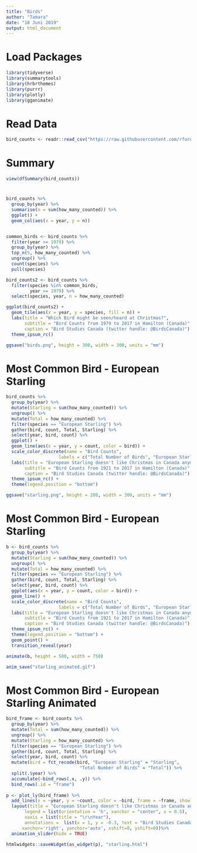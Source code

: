 ```yaml
---
title: "Birds"
author: "Tamara"
date: "18 Juni 2019"
output: html_document
---
```


# Load Packages
```r
library(tidyverse)
library(summarytools)
library(hrbrthemes)
library(purrr)
library(plotly)
library(gganimate)
```

# Read Data
```r
bird_counts <- readr::read_csv("https://raw.githubusercontent.com/rfordatascience/tidytuesday/master/data/2019/2019-06-18/bird_counts.csv")
```

# Summary 
```r
view(dfSummary(bird_counts))
```

# 
```r
bird_counts %>%
  group_by(year) %>%
  summarise(n = sum(how_many_counted)) %>%
  ggplot() +
  geom_col(aes(x = year, y = n))


common_birds <- bird_counts %>%
  filter(year >= 1979) %>%
  group_by(year) %>%
  top_n(5, how_many_counted) %>%
  ungroup() %>%
  count(species) %>%
  pull(species)

bird_counts2 <- bird_counts %>%
  filter(species %in% common_birds,
         year >= 1979) %>%
  select(species, year, n = how_many_counted)

ggplot(bird_counts2) +
  geom_tile(aes(x = year, y = species, fill = n)) +
  labs(title = "Which Bird might be seen/heard at Christmas?",
       subtitle = "Bird Counts from 1979 to 2017 in Hamilton (Canada)",
       caption = "Bird Studies Canada (twitter handle: @BirdsCanada)") +
  theme_ipsum_rc() 

ggsave("birds.png", height = 300, width = 300, units = "mm")

```

# Most Common Bird - European Starling
```r
bird_counts %>%
  group_by(year) %>% 
  mutate(Starling = sum(how_many_counted)) %>%
  ungroup() %>% 
  mutate(Total = how_many_counted) %>%
  filter(species == "European Starling") %>%
  gather(bird, count, Total, Starling) %>%
  select(year, bird, count) %>%
  ggplot() +
  geom_line(aes(x = year, y = count, color = bird)) +
  scale_color_discrete(name = "Bird Counts", 
                    labels = c("Total Number of Birds", "European Starling")) +
  labs(title = "European Starling doesn't like Christmas in Canada anymore",
       subtitle = "Bird Counts from 1921 to 2017 in Hamilton (Canada)",
       caption = "Bird Studies Canada (twitter handle: @BirdsCanada)") +
  theme_ipsum_rc() +
  theme(legend.position = "bottom")

ggsave("starling.png", height = 200, width = 300, units = "mm")
```
# Most Common Bird - European Starling
```r
b <- bird_counts %>%
  group_by(year) %>% 
  mutate(Starling = sum(how_many_counted)) %>%
  ungroup() %>% 
  mutate(Total = how_many_counted) %>%
  filter(species == "European Starling") %>%
  gather(bird, count, Total, Starling) %>%
  select(year, bird, count) %>%
  ggplot(aes(x = year, y = count, color = bird)) +
  geom_line() +
  scale_color_discrete(name = "Bird Counts", 
                    labels = c("Total Number of Birds", "European Starling")) +
  labs(title = "European Starling doesn't like Christmas in Canada anymore",
       subtitle = "Bird Counts from 1921 to 2017 in Hamilton (Canada)",
       caption = "Bird Studies Canada (twitter handle: @BirdsCanada)") +
  theme_ipsum_rc() +
  theme(legend.position = "bottom") +
  geom_point() +
  transition_reveal(year)

animate(b, height = 500, width = 750)

anim_save("starling_animated.gif")

```


# Most Common Bird - European Starling Animated
```r

bird_frame <- bird_counts %>%
  group_by(year) %>% 
  mutate(Total = sum(how_many_counted)) %>%
  ungroup() %>% 
  mutate(Starling = how_many_counted) %>%
  filter(species == "European Starling") %>%
  gather(bird, count, Total, Starling) %>%
  select(year, bird, count) %>%
  mutate(bird = fct_recode(bird, "European Starling" = "Starling",
                            "Total Number of Birds" = "Total")) %>%
  split(.$year) %>%
  accumulate(~bind_rows(.x, .y)) %>%
  bind_rows(.id = "frame")
  
p <- plot_ly(bird_frame) %>%
  add_lines(x = ~year, y = ~count, color = ~bird, frame = ~frame, showlegend = TRUE) %>%
  layout(title = "European Starling doesn't like Christmas in Canada anymore",
       legend = list(orientation = 'h', xanchor = "center", x = 0.5),
       xaxis = list(title = "\r\nYear"),
       annotations =  list(x = 1, y = -0.3, text = "Bird Studies Canada (twitter handle: @BirdsCanada)",  showarrow = F, xref='paper', yref='paper', font = list(size = 10),
      xanchor='right', yanchor='auto', xshift=0, yshift=0))%>%
  animation_slider(hide = TRUE) 

htmlwidgets::saveWidget(as_widget(p), "starling.html")

```


